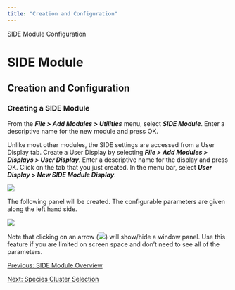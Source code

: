 ```yaml
---
title: "Creation and Configuration"
---
```

 SIDE Module Configuration  

SIDE Module
===========

Creation and Configuration
--------------------------

  

### Creating a SIDE Module

From the **_File > Add Modules > Utilities_** menu, select **_SIDE Module_**. Enter a descriptive name for the new module and press OK.

Unlike most other modules, the SIDE settings are accessed from a User Display tab. Create a User Display by selecting **_File > Add Modules > Displays > User Display_**. Enter a descriptive name for the display and press OK. Click on the tab that you just created. In the menu bar, select **_User Display > New SIDE Module Display_**.

![](images/SIDECreateTab.PNG)  
  
  

The following panel will be created. The configurable parameters are given along the left hand side.

![](images/SIDEDisplay.PNG)  
  

Note that clicking on an arrow (![](images/SIDEArrow.PNG)) will show/hide a window panel. Use this feature if you are limited on screen space and don't need to see all of the parameters.

  
  
  

[Previous: SIDE Module Overview](SIDE_Overview.html)

[Next: Species Cluster Selection](SIDE_SpClust.html)